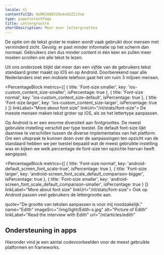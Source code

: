```yaml
---
locale: nl
contentfulID: 6U9RJU80319u4uGXZ2JJoe
type: pageContentPage
title: Lettergrootte
shortDescription: Meer over lettergroottes
---
```


De optie om de tekst groter te maken wordt vaak gebruikt door mensen met verminderd zicht. Gevolg: er past minder informatie op het scherm dan normaal. Gebruikers zien dus minder content in één keer en zullen meer moeten scrollen om alle tekst te lezen.

Uit ons onderzoek blijkt dat meer dan een vijfde van de gebruikers tekst standaard groter maakt op iOS en op Android. Doorberekend naar alle Nederlanders met een mobiele telefoon gaat het om ruim 3 miljoen mensen.

<PercentageBlock
  metrics={[
    { title: 'Font-size smaller', key: 'ios-custom_content_size-smaller', isPercentage: true },
    { title: 'Font-size normal', key: 'ios-custom_content_size-default', isPercentage: true },
    { title: 'Font-size larger', key: 'ios-custom_content_size-larger', isPercentage: true }
  ]}
  linkLabel="More about font size"
  linkUrl="/nl/stats/font-size">
  De meeste mensen maken tekst groter op iOS, als ze het lettertype aanpassen. 
</PercentageBlock>

Op Android is er een enorme diversiteit aan fontgroottes. De meest gebruikte instelling verschilt per type toestel. De default font-size lijkt daarmee te verschillen tussen de diverse implementaties van het platform. Om een uitspraak te kunnen doen over de aanpassingen ten opzicht van de standaard hebben we per toestel bepaald wat de meest gebruikte instelling was en kijken we welk percentage de font-size ten opzichte hiervan heeft aangepast.

<PercentageBlock
  metrics={[
    { title: 'Font-size normal', key: 'android-default_screen_font_scale-true', isPercentage: true },
    { title: 'Font-size larger', key: 'android-screen_font_scale_default_comparison-bigger', isPercentage: true },
    { title: 'Font-size smaller', key: 'android-screen_font_scale_default_comparison-smaller', isPercentage: true }
  ]}
  linkLabel="More about font size"
  linkUrl="/nl/stats/font-size">
  Ook op Android passen veel gebruikers de lettergrootte aan.
</PercentageBlock>

<Quote>
  quote="De grootte van teksten aanpassen is voor mij noodzakelijk."
  name="Edith"
  imageSrc="/img/light/Edith-s.jpg"
  alt="Picture of Edith"
  linkLabel="Read the interview with Edith"
  url="/nl/articles/edith"
</Quote>

## Ondersteuning in apps 

Hieronder vind je een aantal codevoorbeelden voor de meest gebruikte platformen en frameworks.

<CodeSample id="text-scale" locale="nl"/>